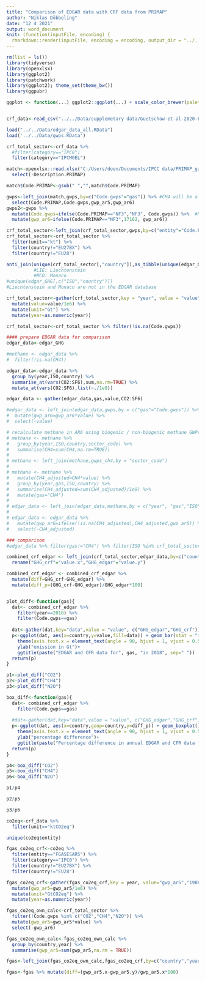 ```yaml
---
title: "Comparison of EDGAR data with CRF data from PRIMAP"
author: "Niklas Döbbeling"
date: "12 4 2021"
output: word_document
knit: (function(inputFile, encoding) {
  rmarkdown::render(inputFile, encoding = encoding, output_dir = "../../Results") })
---
```


```r
rm(list = ls())
library(tidyverse)
library(openxlsx)
library(ggplot2)
library(patchwork)
library(ggplot2); theme_set(theme_bw())
library(ggpubr)

ggplot <- function(...) ggplot2::ggplot(...) + scale_color_brewer(palette="Set2") + scale_fill_brewer(palette="Set2")


crf_data<-read_csv("../../Data/supplemetary data/Guetschow-et-al-2020-PRIMAP-crf_2020-v1.csv")

load("../../Data/edgar_data_all.RData")
load('../../Data/gwps.RData')

crf_total_sector<-crf_data %>%
  #filter(category=="IPC0")
  filter(category=="IPCM0EL")

match<-openxlsx::read.xlsx("C:/Users/doen/Documents/IPCC data/PRIMAP_gases_matching.xlsx") %>%
  select(-Description.PRIMAP)

match$Code.PRIMAP<-gsub(" ","",match$Code.PRIMAP)

gwps<-left_join(match,gwps,by=c("Code.gwps"="gas")) %>% #CH4 will be a problem here
  select(Code.PRIMAP,Code.gwps,gwp_ar5,gwp_ar6)
gwps2<-gwps %>% 
  mutate(Code.gwps=ifelse(Code.PRIMAP=="NF3","NF3", Code.gwps)) %>%  #NF3 was not included in the gwps dataset, but it was listed in the list we received from WG I
  mutate(gwp_ar6=ifelse(Code.PRIMAP=="NF3",17162, gwp_ar6))

crf_total_sector<-left_join(crf_total_sector,gwps,by=c("entity"="Code.PRIMAP"))
crf_total_sector<-crf_total_sector %>%
  filter(unit=="kt") %>%
  filter(country!="EU27BX") %>%
  filter(country!="EU28")

anti_join(unique(crf_total_sector[,"country"]),as_tibble(unique(edgar_GHG[,"ISO"])),by=c("country"="value"))
          #LIE: Liechtenstein
          #MCO: Monaco
#unique(edgar_GHG[,c("ISO","country")])
#Liechtenstein and Monaco are not in the EDGAR database

crf_total_sector<-gather(crf_total_sector,key = "year", value = "value", "1986":"2018") %>%
  mutate(value=value/1e6) %>%
  mutate(unit="Gt") %>%
  mutate(year=as.numeric(year))

crf_total_sector<-crf_total_sector %>% filter(!is.na(Code.gwps))

#### prepare EDGAR data for comparison
edgar_data<-edgar_GHG

#methane <- edgar_data %>% 
#  filter(!is.na(CH4)) 

edgar_data<-edgar_data %>%
  group_by(year,ISO,country) %>%
  summarise_at(vars(CO2:SF6),sum,na.rm=TRUE) %>% 
  mutate_at(vars(CO2:SF6),list(~./1e9))

edgar_data <- gather(edgar_data,gas,value,CO2:SF6)

#edgar_data <- left_join(edgar_data,gwps,by = c("gas"="Code.gwps")) %>%
#  mutate(gwp_ar6=gwp_ar6*value) %>%
#  select(-value)

# recalculate methane in AR6 using biogenic / non-biogenic methane GWPs
# methane <- methane %>% 
#   group_by(year,ISO,country,sector_code) %>% 
#   summarise(CH4=sum(CH4,na.rm=TRUE))
# 
# methane <- left_join(methane,gwps_ch4,by = "sector_code")
# 
# methane <- methane %>% 
#   mutate(CH4_adjusted=CH4*value) %>%
#   group_by(year,gas,ISO,country) %>%
#   summarise(CH4_adjusted=sum(CH4_adjusted)/1e9) %>% 
#   mutate(gas="CH4")
# 
# edgar_data <- left_join(edgar_data,methane,by = c("year", "gas","ISO","country"))
# 
# edgar_data <- edgar_data %>% 
#   mutate(gwp_ar6=ifelse(!is.na(CH4_adjusted),CH4_adjusted,gwp_ar6)) %>% 
#   select(-CH4_adjusted)

### comparison
#edgar_data %>% filter(gas!="CH4") %>% filter(ISO %in% crf_total_sector$country)

```

```r


combined_crf_edgar <- left_join(crf_total_sector,edgar_data,by=c("country"="ISO","year"="year","Code.gwps"="gas")) %>%
  rename("GHG_crf"="value.x","GHG_edgar"="value.y")

combined_crf_edgar <- combined_crf_edgar %>%
  mutate(diff=GHG_crf-GHG_edgar) %>%
  mutate(diff_p=(GHG_crf-GHG_edgar)/GHG_edgar*100)


plot_diff<-function(gas){
  dat<- combined_crf_edgar %>%
    filter(year==2018) %>%
    filter(Code.gwps==gas)
  
  dat<-gather(dat,key="data",value = "value", c("GHG_edgar","GHG_crf"))
  p<-ggplot(dat, aes(x=country,y=value,fill=data)) + geom_bar(stat = "identity", position=position_dodge()) +
    theme(axis.text.x = element_text(angle = 90, hjust = 1, vjust = 0.5))+
    ylab("emission in Gt")+
    ggtitle(paste("EDGAR and CFR data for", gas, "in 2018", sep=" "))
  return(p)
}

p1<-plot_diff("CO2")
p2<-plot_diff("CH4")
p3<-plot_diff("N2O")

box_diff<-function(gas){
  dat<- combined_crf_edgar %>%
    filter(Code.gwps==gas)
  
  #dat<-gather(dat,key="data",value = "value", c("GHG_edgar","GHG_crf"))
  p<-ggplot(dat, aes(x=country,goup=country,y=diff_p)) + geom_boxplot() +
    theme(axis.text.x = element_text(angle = 90, hjust = 1, vjust = 0.5))+
    ylab("percentage difference")+
    ggtitle(paste("Percentage difference in annual EDGAR and CFR data for", gas, sep=" "))
  return(p)
}

p4<-box_diff("CO2")
p5<-box_diff("CH4")
p6<-box_diff("N2O")

```


```r

p1/p4 

p2/p5 

p3/p6
```

```r

co2eq<-crf_data %>%
  filter(unit=="ktCO2eq")

unique(co2eq$entity)

fgas_co2eq_crf<-co2eq %>%
  filter(entity=="FGASESAR5") %>%
  filter(category=="IPC0") %>%
  filter(country!="EU27BX") %>%
  filter(country!="EU28")

fgas_co2eq_crf<-gather(fgas_co2eq_crf,key = year, value="gwp_ar5","1986":"2018") %>%
  mutate(gwp_ar5=gwp_ar5/1e6) %>%
  mutate(unit="GtCO2eq") %>%
  mutate(year=as.numeric(year))

fgas_co2eq_own_calc<-crf_total_sector %>%
  filter(!Code.gwps %in% c("CO2","CH4","N2O")) %>%
  mutate(gwp_ar5=gwp_ar5*value) %>%
  select(-gwp_ar6)

fgas_co2eq_own_calc<-fgas_co2eq_own_calc %>%
  group_by(country,year) %>%
  summarise(gwp_ar5=sum(gwp_ar5,na.rm = TRUE))

fgas<-left_join(fgas_co2eq_own_calc,fgas_co2eq_crf,by=c("country","year"))

fgas<-fgas %>% mutate(diff=(gwp_ar5.x-gwp_ar5.y)/gwp_ar5.x*100)
```